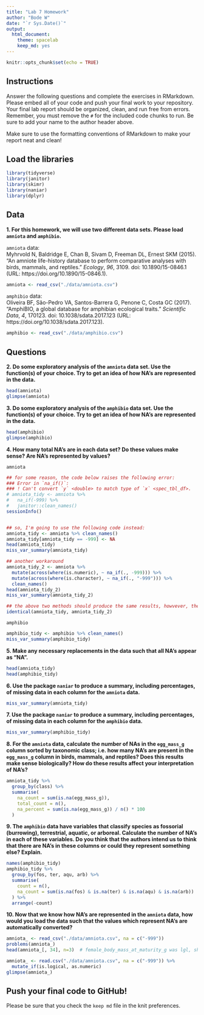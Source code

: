 ```yaml
---
title: "Lab 7 Homework"
author: "Bode W"
date: "`r Sys.Date()`"
output:
  html_document: 
    theme: spacelab
    keep_md: yes
---
```


```r
knitr::opts_chunk$set(echo = TRUE)
```

## Instructions
Answer the following questions and complete the exercises in RMarkdown. Please embed all of your code and push your final work to your repository. Your final lab report should be organized, clean, and run free from errors. Remember, you must remove the `#` for the included code chunks to run. Be sure to add your name to the author header above.  

Make sure to use the formatting conventions of RMarkdown to make your report neat and clean!  

## Load the libraries
```r
library(tidyverse)
library(janitor)
library(skimr)
library(naniar)
library(dplyr)
``` 

## Data
**1. For this homework, we will use two different data sets. Please load `amniota` and `amphibio`.**  

`amniota` data:  
Myhrvold N, Baldridge E, Chan B, Sivam D, Freeman DL, Ernest SKM (2015). “An amniote life-history
database to perform comparative analyses with birds, mammals, and reptiles.” _Ecology_, *96*, 3109.
doi: 10.1890/15-0846.1 (URL: https://doi.org/10.1890/15-0846.1).
```r
amniota <- read_csv("./data/amniota.csv")
```

`amphibio` data:  
Oliveira BF, São-Pedro VA, Santos-Barrera G, Penone C, Costa GC (2017). “AmphiBIO, a global database
for amphibian ecological traits.” _Scientific Data_, *4*, 170123. doi: 10.1038/sdata.2017.123 (URL:
https://doi.org/10.1038/sdata.2017.123).
```r
amphibio <- read_csv("./data/amphibio.csv")
```

## Questions  
**2. Do some exploratory analysis of the `amniota` data set. Use the function(s) of your choice. Try to get an idea of how NA's are represented in the data.**  
```r
head(amniota)
glimpse(amniota)
```

**3. Do some exploratory analysis of the `amphibio` data set. Use the function(s) of your choice. Try to get an idea of how NA's are represented in the data.**  
```r
head(amphibio)
glimpse(amphibio)
```

**4. How many total NA's are in each data set? Do these values make sense? Are NA's represented by values?**   

`amniota`  
```r
## for some reason, the code below raises the following error:
### Error in `na_if()`:
### ! Can't convert `y` <double> to match type of `x` <spec_tbl_df>.
# amniota_tidy <- amniota %>%
#   na_if(-999) %>%
#   janitor::clean_names()
sessionInfo()


## so, I'm going to use the following code instead:
amniota_tidy <- amniota %>% clean_names()
amniota_tidy[amniota_tidy == -999] <- NA
head(amniota_tidy)
miss_var_summary(amniota_tidy)

## another workaround
amniota_tidy_2 <- amniota %>%
  mutate(across(where(is.numeric), ~ na_if(., -999))) %>%
  mutate(across(where(is.character), ~ na_if(., "-999"))) %>%
  clean_names()
head(amniota_tidy_2)
miss_var_summary(amniota_tidy_2)
```

```r
## the above two methods should produce the same results, howvever, they don't
identical(amniota_tidy, amniota_tidy_2)
```

`amphibio`  
```r
amphibio_tidy <- amphibio %>% clean_names()
miss_var_summary(amphibio_tidy)
```

**5. Make any necessary replacements in the data such that all NA's appear as "NA".**   
```r
head(amniota_tidy)
head(amphibio_tidy)
```

**6. Use the package `naniar` to produce a summary, including percentages, of missing data in each column for the `amniota` data.**  
```r
miss_var_summary(amniota_tidy)
```

**7. Use the package `naniar` to produce a summary, including percentages, of missing data in each column for the `amphibio` data.**
```r
miss_var_summary(amphibio_tidy)
```

**8. For the `amniota` data, calculate the number of NAs in the `egg_mass_g` column sorted by taxonomic class; i.e. how many NA's are present in the `egg_mass_g` column in birds, mammals, and reptiles? Does this results make sense biologically? How do these results affect your interpretation of NA's?**  
```r
amniota_tidy %>%
  group_by(class) %>%
  summarise(
    na_count = sum(is.na(egg_mass_g)),
    total_count = n(),
    na_percent = sum(is.na(egg_mass_g)) / n() * 100
  )
```

**9. The `amphibio` data have variables that classify species as fossorial (burrowing), terrestrial, aquatic, or arboreal. Calculate the number of NA's in each of these variables. Do you think that the authors intend us to think that there are NA's in these columns or could they represent something else? Explain.**
```r
names(amphibio_tidy)
amphibio_tidy %>%
  group_by(fos, ter, aqu, arb) %>%
  summarise(
    count = n(),
    na_count = sum(is.na(fos) & is.na(ter) & is.na(aqu) & is.na(arb))
  ) %>%
  arrange(-count)
```

**10. Now that we know how NA's are represented in the `amniota` data, how would you load the data such that the values which represent NA's are automatically converted?**
```r
amniota_ <- read_csv("./data/amniota.csv", na = c("-999"))
problems(amniota_)
head(amniota_[, 34], n=3)  # female_body_mass_at_maturity_g was lgl, should be dbl

amniota_ <- read.csv("./data/amniota.csv", na = c("-999")) %>%
  mutate_if(is.logical, as.numeric)
glimpse(amniota_)
```

## Push your final code to GitHub!
Please be sure that you check the `keep md` file in the knit preferences.  